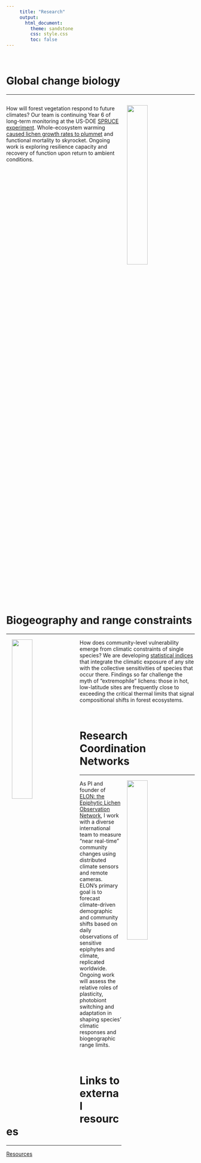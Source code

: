 ```yaml
---
     title: "Research"
     output:
       html_document:
         theme: sandstone
         css: style.css
         toc: false
---
```

\  

# Global change biology
******  

<div style="display: inline-block;">
<img src="images/fig_spruce.png" style="border:0; margin-right: 15px; margin-left: 15px;" width="33%" alt="" align="right">

How will forest vegetation respond to future climates?  Our team is continuing Year 6 of long-term monitoring at the US-DOE [SPRUCE experiment](https://mnspruce.ornl.gov){target="_blank"}.  Whole-ecosystem warming [caused lichen growth rates to plummet](https://bsapubs.onlinelibrary.wiley.com/doi/full/10.1002/ajb2.1036){target="_blank"} and functional mortality to skyrocket.  Ongoing work is exploring resilience capacity and recovery of function upon return to ambient conditions.
</div>

\  

# Biogeography and range constraints
******  

<img src="images/fig_vulnerability.png" style="border:0; margin-right: 15px; margin-left: 15px;" width="33%" alt="" align="left">

How does community-level vulnerability emerge from climatic constraints of single species?  We are developing [statistical indices](https://github.com/phytomosaic/vuln){target="_blank"} that integrate the climatic exposure of any site with the collective sensitivities of species that occur there.  Findings so far challenge the myth of "extremophile" lichens: those in hot, low-latitude sites are frequently close to exceeding the critical thermal limits that signal compositional shifts in forest ecosystems.

\  

# Research Coordination Networks
******  

<img src="images/fig_bryoria_rainier.png" style="border:0; margin-right: 15px; margin-left: 15px;" width="33%" alt="" align="right">

As PI and founder of [ELON: the Epiphytic Lichen Observation Network](https://elonpreview.weebly.com/){target="_blank"}, I work with a diverse international team to measure "near real-time" community changes using distributed climate sensors and remote cameras.  ELON's primary goal is to forecast climate-driven demographic and community shifts based on daily observations of sensitive epiphytes and climate, replicated worldwide.  Ongoing work will assess the relative roles of plasticity, photobiont switching and adaptation in shaping species' climatic responses and biogeographic range limits.

\  

# Links to external resources
******  

[Resources](./resources.html)
